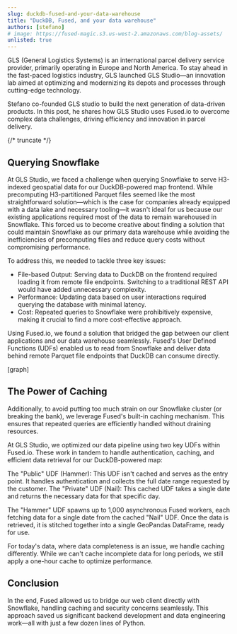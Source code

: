 ```yaml
---
slug: duckdb-fused-and-your-data-warehouse
title: "DuckDB, Fused, and your data warehouse"
authors: [stefano]
# image: https://fused-magic.s3.us-west-2.amazonaws.com/blog-assets/
unlisted: true
---
```



GLS (General Logistics Systems) is an international parcel delivery service provider, primarily operating in Europe and North America. To stay ahead in the fast-paced logistics industry, GLS launched GLS Studio—an innovation lab aimed at optimizing and modernizing its depots and processes through cutting-edge technology.

Stefano co-founded GLS studio to build the next generation of data-driven products. In this post, he shares how GLS Studio uses Fused.io to overcome complex data challenges, driving efficiency and innovation in parcel delivery.


{/* truncate */}

## Querying Snowflake
At GLS Studio, we faced a challenge when querying Snowflake to serve H3-indexed geospatial data for our DuckDB-powered map frontend. While precomputing H3-partitioned Parquet files seemed like the most straightforward solution—which is the case for companies already equipped with a data lake and necessary tooling—it wasn't ideal for us because our existing applications required most of the data to remain warehoused in Snowflake. This forced us to become creative about finding a solution that could maintain Snowflake as our primary data warehouse while avoiding the inefficiencies of precomputing files and reduce query costs without compromising performance.

To address this, we needed to tackle three key issues:

- File-based Output: Serving data to DuckDB on the frontend required loading it from remote file endpoints. Switching to a traditional REST API would have added unnecessary complexity.
- Performance: Updating data based on user interactions required querying the database with minimal latency.
- Cost: Repeated queries to Snowflake were prohibitively expensive, making it crucial to find a more cost-effective approach.

Using Fused.io, we found a solution that bridged the gap between our client applications and our data warehouse seamlessly. Fused's User Defined Functions (UDFs) enabled us to read from Snowflake and deliver data behind remote Parquet file endpoints that DuckDB can consume directly.

[graph]


## The Power of Caching
Additionally, to avoid putting too much strain on our Snowflake cluster (or breaking the bank), we leverage Fused's built-in caching mechanism. This ensures that repeated queries are efficiently handled without draining resources.

At GLS Studio, we optimized our data pipeline using two key UDFs within Fused.io. These work in tandem to handle authentication, caching, and efficient data retrieval for our DuckDB-powered map:

The "Public" UDF (Hammer): This UDF isn't cached and serves as the entry point. It handles authentication and collects the full date range requested by the customer.
The "Private" UDF (Nail): This cached UDF takes a single date and returns the necessary data for that specific day.

The "Hammer" UDF spawns up to 1,000 asynchronous Fused workers, each fetching data for a single date from the cached "Nail" UDF. Once the data is retrieved, it is stitched together into a single GeoPandas DataFrame, ready for use.

For today's data, where data completeness is an issue, we handle caching differently. While we can't cache incomplete data for long periods, we still apply a one-hour cache to optimize performance.



## Conclusion


In the end, Fused allowed us to bridge our web client directly with Snowflake, handling caching and security concerns seamlessly. This approach saved us significant backend development and data engineering work—all with just a few dozen lines of Python.
